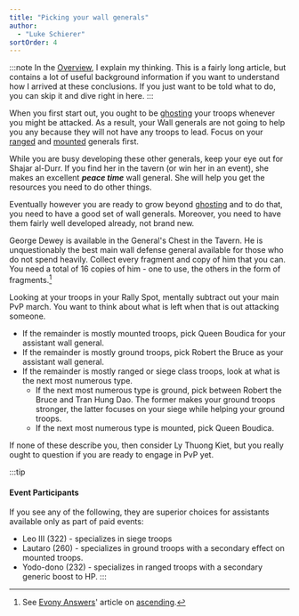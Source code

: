 ```yaml
---
title: "Picking your wall generals"
author: 
  - "Luke Schierer"
sortOrder: 4
---
```


:::note
In the [Overview][], I explain my thinking.  This is a fairly long article, but
contains a lot of useful background information if you want to understand how I
arrived at these conclusions. If you just want to be told what to do, you can
skip it and dive right in here. 
:::

When you first start out, you ought to be [ghosting][] your troops whenever you
might be attacked.  As a result, your Wall generals are not going to help you
any because they will not have any troops to lead. Focus on your [ranged][] and
[mounted][] generals first.

While you are busy developing these other generals, keep your eye out for
Shajar al-Durr.  If you find her in the tavern (or win her in an event), she
makes an excellent _**peace time**_ wall general.  She will help you get the
resources you need to do other things.

Eventually however you are ready to grow beyond [ghosting][] and to do that,
you need to have a good set of wall generals.  Moreover, you need to have them
fairly well developed already, not brand new.

George Dewey is available in the General's Chest in the Tavern.  He is
unquestionably the best main wall defense general available for those who do
not spend heavily.  Collect every fragment and copy of him that you can.  You
need a total of 16 copies of him - one to use, the others in the form of
fragments.[^230107-2]  

Looking at your troops in your Rally Spot, mentally subtract out your main PvP
march. You want to think about what is left when that is out attacking someone.

* If the remainder is mostly mounted troops, pick Queen Boudica for your assistant wall general.
* If the remainder is mostly ground troops, pick Robert the Bruce as your assistant wall general.
* If the remainder is mostly ranged or siege class troops, look at what is the
  next most numerous type.
  * If the next most numerous type is ground, pick between Robert the Bruce and
    Tran Hung Dao.  The former makes your ground troops stronger, the latter
    focuses on your siege while helping your ground troops.
  * If the next most numerous type is mounted, pick Queen Boudica.

If none of these describe you, then consider Ly Thuong Kiet, but you really
ought to question if you are ready to engage in PvP yet.

:::tip
#### Event Participants
If you see any of the following, they are superior choices for assistants available only as part of paid events:
* Leo III (322) - specializes in siege troops
* Lautaro (260) - specializes in ground troops with a secondary effect on mounted troops.
* Yodo-dono (232) - specializes in ranged troops with a secondary generic boost to HP.
:::

[^230107-2]: See [Evony Answers][]' article on [ascending][].

[Evony Answers]: <https://www.evonyanswers.com>

[ascending]: <https://www.evonyanswers.com/post/evony-ascending-enhancement-awakened-upgrades>

[ranged]: <ranged>

[Overview]: <overview.md>

[mounted]: <mounted>

[ghosting]: <https://www.evonytkrguide.com/guides/evony-tkr-guide-to-ghosting-troops>

